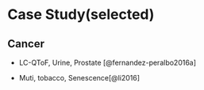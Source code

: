 # Case Study(selected)

## Cancer

- LC-QToF, Urine, Prostate [@fernandez-peralbo2016a]

- Muti, tobacco, Senescence[@li2016]